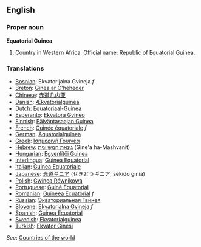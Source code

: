 ==English==

===Proper noun===
'''Equatorial Guinea'''
{{wikipedia}}
# Country in Western Africa. Official name: Republic of Equatorial Guinea.
===Translations===
*[[Bosnian]]: Ekvatorijalna Gvineja ''f''
*[[Breton]]: [[Ginea ar C'heheder]]
*[[Chinese]]: [[赤道几内亚]]
*[[Danish]]: [[Ækvatorialguinea]]
*[[Dutch]]: [[Equatoriaal-Guinea]]
*[[Esperanto]]: [[Ekvatora Gvineo]]
*[[Finnish]]: [[Päiväntasaajan Guinea]]
*[[French]]: [[Guinée équatoriale]] ''f''
*[[German]]: [[Äquatorialguinea]]
*[[Greek]]: [[Ισημερινή Γουινέα]]
*[[Hebrew]]: [[גינאת המשוונית]] (Gine'a ha-Mashvanit)
*[[Hungarian]]: [[Egyenlítői Guinea]]
*[[Interlingua]]: [[Guinea Equatorial]]
*[[Italian]]: [[Guinea Equatoriale]]
*[[Japanese]]: [[赤道ギニア]] (せきどうギニア, sekidō ginia)
*[[Polish]]: [[Gwinea Równikowa]]
*[[Portuguese]]: [[Guiné Equatorial]]
*[[Romanian]]: [[Guineea Ecuatorial]] ''f''
*[[Russian]]: [[Экваториальная Гвинея]]
*[[Slovene]]: [[Ekvatorialna Gvineja]] ''f''
*[[Spanish]]: [[Guinea Ecuatorial]]
*[[Swedish]]: [[Ekvatorialguinea]]
*[[Turkish]]: [[Ekvator Ginesi]]

''See'': [[Countries of the world]]